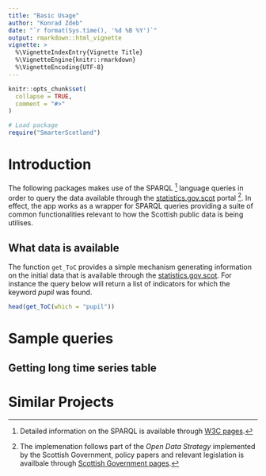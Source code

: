 ```yaml
---
title: "Basic Usage"
author: "Konrad Zdeb"
date: "`r format(Sys.time(), '%d %B %Y')`"
output: rmarkdown::html_vignette
vignette: >
  %\VignetteIndexEntry{Vignette Title}
  %\VignetteEngine{knitr::rmarkdown}
  %\VignetteEncoding{UTF-8}
---
```


```r
knitr::opts_chunk$set(
  collapse = TRUE,
  comment = "#>"
)

# Load package
require("SmarterScotland")
```

# Introduction

The following packages makes use of the SPARQL [^1] language queries in order to query the data available through the [statistics.gov.scot](http://statistics.gov.scot) portal [^2]. In effect, the app works as a wrapper for SPARQL queries providing a suite of common functionalities relevant to how the Scottish public data is being utilises.

[^1]: Detailed information on the SPARQL is available through [W3C pages](https://www.w3.org/TR/rdf-sparql-query/).
[^2]: The implemenation follows part of the *Open Data Strategy* implemented by the Scottish Government, policy papers and relevant legislation is availbale through [Scottish Government pages](http://www.gov.scot/Topics/Economy/digital/digitalservices/datamanagement/OpenData).

## What data is available

The function `get_ToC` provides a simple mechanism generating information on the initial data that is available through the [statistics.gov.scot](http://statistics.gov.scot). For instance the query below will return a list of indicators for which the keyword *pupil* was found.

```r
head(get_ToC(which = "pupil"))
```


# Sample queries


## Getting long time series table

# Similar Projects

